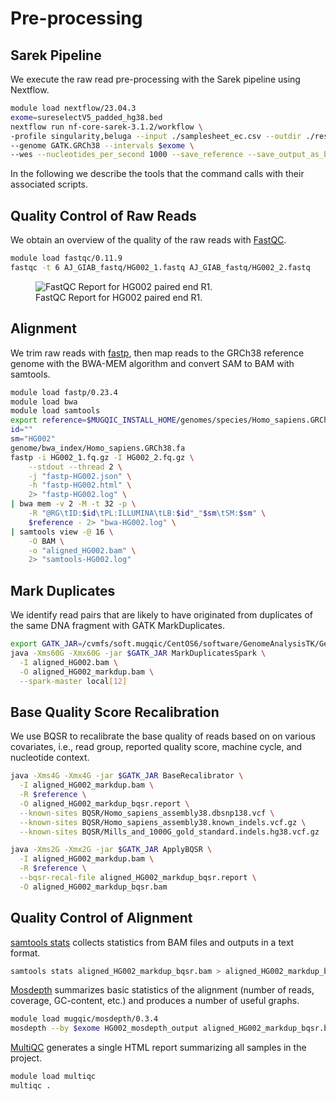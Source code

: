 # Pre-processing {#align}

## Sarek Pipeline

We execute the raw read pre-processing with the Sarek pipeline using Nextflow.

```bash
module load nextflow/23.04.3
exome=sureselectV5_padded_hg38.bed
nextflow run nf-core-sarek-3.1.2/workflow \
-profile singularity,beluga --input ./samplesheet_ec.csv --outdir ./results \
--genome GATK.GRCh38 --intervals $exome \
--wes --nucleotides_per_second 1000 --save_reference --save_output_as_bam --save_mapped
```

In the following we describe the tools that the command calls with their associated scripts.

## Quality Control of Raw Reads

We obtain an overview of the quality of the raw reads with [FastQC](http://www.bioinformatics.babraham.ac.uk/projects/fastqc/).

```bash
module load fastqc/0.11.9
fastqc -t 6 AJ_GIAB_fastq/HG002_1.fastq AJ_GIAB_fastq/HG002_2.fastq
```

![FastQC Report for HG002 paired end R1.](images/fastqc.png)

## Alignment

We trim raw reads with [fastp](https://github.com/OpenGene/fastp), then map reads to the GRCh38 reference genome with the BWA-MEM algorithm and convert SAM to BAM with samtools.

```bash
module load fastp/0.23.4
module load bwa
module load samtools
export reference=$MUGQIC_INSTALL_HOME/genomes/species/Homo_sapiens.GRCh38/
id=""
sm="HG002"
genome/bwa_index/Homo_sapiens.GRCh38.fa
fastp -i HG002_1.fq.gz -I HG002_2.fq.gz \
    --stdout --thread 2 \
    -j "fastp-HG002.json" \
    -h "fastp-HG002.html" \
    2> "fastp-HG002.log" \
| bwa mem -v 2 -M -t 32 -p \
    -R "@RG\tID:$id\tPL:ILLUMINA\tLB:$id"_"$sm\tSM:$sm" \
    $reference - 2> "bwa-HG002.log" \
| samtools view -@ 16 \
    -O BAM \
    -o "aligned_HG002.bam" \
    2> "samtools-HG002.log"
```

## Mark Duplicates

We identify read pairs that are likely to have originated from duplicates of the same DNA fragment with GATK MarkDuplicates.

```bash
export GATK_JAR=/cvmfs/soft.mugqic/CentOS6/software/GenomeAnalysisTK/GenomeAnalysisTK-4.1.8.1/gatk-package-4.1.8.1-local.jar
java -Xms60G -Xmx60G -jar $GATK_JAR MarkDuplicatesSpark \
  -I aligned_HG002.bam \
  -O aligned_HG002_markdup.bam \
  --spark-master local[12]
```

## Base Quality Score Recalibration

We use BQSR to recalibrate the base quality of reads based on on various covariates, i.e., read group, reported quality score, machine cycle, and nucleotide context.

```bash
java -Xms4G -Xmx4G -jar $GATK_JAR BaseRecalibrator \
  -I aligned_HG002_markdup.bam \
  -R $reference \
  -O aligned_HG002_markdup_bqsr.report \
  --known-sites BQSR/Homo_sapiens_assembly38.dbsnp138.vcf \
  --known-sites BQSR/Homo_sapiens_assembly38.known_indels.vcf.gz \
  --known-sites BQSR/Mills_and_1000G_gold_standard.indels.hg38.vcf.gz

java -Xms2G -Xmx2G -jar $GATK_JAR ApplyBQSR \
  -I aligned_HG002_markdup.bam \
  -R $reference \
  --bqsr-recal-file aligned_HG002_markdup_bqsr.report \
  -O aligned_HG002_markdup_bqsr.bam
```

## Quality Control of Alignment

[samtools stats](https://www.htslib.org/doc/samtools.html) collects statistics from BAM files and outputs in a text format.

```bash
samtools stats aligned_HG002_markdup_bqsr.bam > aligned_HG002_markdup_bqsr_stats.txt
```

[Mosdepth](https://github.com/brentp/mosdepth) summarizes basic statistics of the alignment (number of reads, coverage, GC-content, etc.) and produces a number of useful graphs.

```bash
module load mugqic/mosdepth/0.3.4
mosdepth --by $exome HG002_mosdepth_output aligned_HG002_markdup_bqsr.bam
```

[MultiQC](http://multiqc.info/) generates a single HTML report summarizing all samples in the project.

```bash
module load multiqc
multiqc .
```

